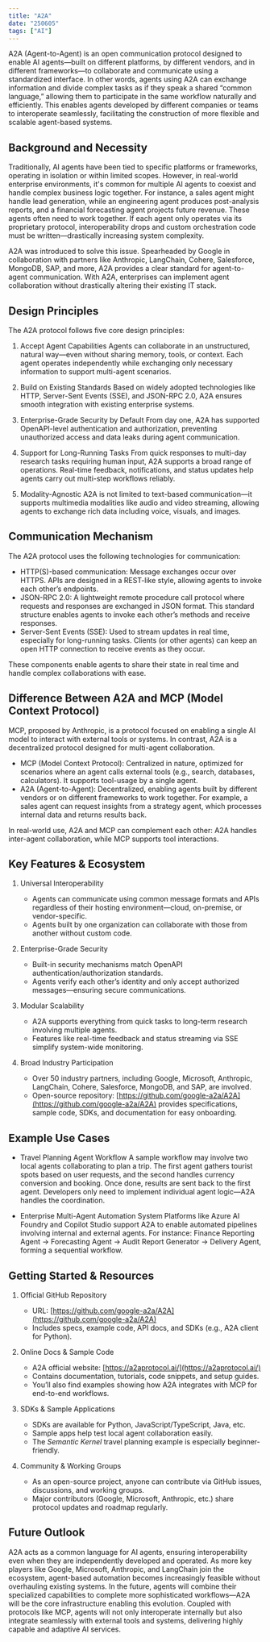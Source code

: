 ```yaml
---
title: "A2A"
date: "250605"
tags: ["AI"]
---
```


A2A (Agent-to-Agent) is an open communication protocol designed to enable AI agents—built on different platforms, by different vendors, and in different frameworks—to collaborate and communicate using a standardized interface.
In other words, agents using A2A can exchange information and divide complex tasks as if they speak a shared “common language,” allowing them to participate in the same workflow naturally and efficiently.
This enables agents developed by different companies or teams to interoperate seamlessly, facilitating the construction of more flexible and scalable agent-based systems.

## Background and Necessity

Traditionally, AI agents have been tied to specific platforms or frameworks, operating in isolation or within limited scopes.
However, in real-world enterprise environments, it's common for multiple AI agents to coexist and handle complex business logic together.
For instance, a sales agent might handle lead generation, while an engineering agent produces post-analysis reports, and a financial forecasting agent projects future revenue. These agents often need to work together.
If each agent only operates via its proprietary protocol, interoperability drops and custom orchestration code must be written—drastically increasing system complexity.

A2A was introduced to solve this issue. Spearheaded by Google in collaboration with partners like Anthropic, LangChain, Cohere, Salesforce, MongoDB, SAP, and more, A2A provides a clear standard for agent-to-agent communication.
With A2A, enterprises can implement agent collaboration without drastically altering their existing IT stack.

## Design Principles

The A2A protocol follows five core design principles:

1. Accept Agent Capabilities
   Agents can collaborate in an unstructured, natural way—even without sharing memory, tools, or context. Each agent operates independently while exchanging only necessary information to support multi-agent scenarios.

2. Build on Existing Standards
   Based on widely adopted technologies like HTTP, Server-Sent Events (SSE), and JSON-RPC 2.0, A2A ensures smooth integration with existing enterprise systems.

3. Enterprise-Grade Security by Default
   From day one, A2A has supported OpenAPI-level authentication and authorization, preventing unauthorized access and data leaks during agent communication.

4. Support for Long-Running Tasks
   From quick responses to multi-day research tasks requiring human input, A2A supports a broad range of operations. Real-time feedback, notifications, and status updates help agents carry out multi-step workflows reliably.

5. Modality-Agnostic
   A2A is not limited to text-based communication—it supports multimedia modalities like audio and video streaming, allowing agents to exchange rich data including voice, visuals, and images.

## Communication Mechanism

The A2A protocol uses the following technologies for communication:

- HTTP(S)-based communication: Message exchanges occur over HTTPS. APIs are designed in a REST-like style, allowing agents to invoke each other’s endpoints.
- JSON-RPC 2.0: A lightweight remote procedure call protocol where requests and responses are exchanged in JSON format. This standard structure enables agents to invoke each other’s methods and receive responses.
- Server-Sent Events (SSE): Used to stream updates in real time, especially for long-running tasks. Clients (or other agents) can keep an open HTTP connection to receive events as they occur.

These components enable agents to share their state in real time and handle complex collaborations with ease.

## Difference Between A2A and MCP (Model Context Protocol)

MCP, proposed by Anthropic, is a protocol focused on enabling a single AI model to interact with external tools or systems. In contrast, A2A is a decentralized protocol designed for multi-agent collaboration.

- MCP (Model Context Protocol): Centralized in nature, optimized for scenarios where an agent calls external tools (e.g., search, databases, calculators). It supports tool-usage by a single agent.
- A2A (Agent-to-Agent): Decentralized, enabling agents built by different vendors or on different frameworks to work together. For example, a sales agent can request insights from a strategy agent, which processes internal data and returns results back.

In real-world use, A2A and MCP can complement each other: A2A handles inter-agent collaboration, while MCP supports tool interactions.

## Key Features & Ecosystem

1. Universal Interoperability

   - Agents can communicate using common message formats and APIs regardless of their hosting environment—cloud, on-premise, or vendor-specific.
   - Agents built by one organization can collaborate with those from another without custom code.

2. Enterprise-Grade Security

   - Built-in security mechanisms match OpenAPI authentication/authorization standards.
   - Agents verify each other’s identity and only accept authorized messages—ensuring secure communications.

3. Modular Scalability

   - A2A supports everything from quick tasks to long-term research involving multiple agents.
   - Features like real-time feedback and status streaming via SSE simplify system-wide monitoring.

4. Broad Industry Participation

   - Over 50 industry partners, including Google, Microsoft, Anthropic, LangChain, Cohere, Salesforce, MongoDB, and SAP, are involved.
   - Open-source repository: [https://github.com/google-a2a/A2A](https://github.com/google-a2a/A2A) provides specifications, sample code, SDKs, and documentation for easy onboarding.

## Example Use Cases

- Travel Planning Agent Workflow
  A sample workflow may involve two local agents collaborating to plan a trip. The first agent gathers tourist spots based on user requests, and the second handles currency conversion and booking. Once done, results are sent back to the first agent.
  Developers only need to implement individual agent logic—A2A handles the coordination.

- Enterprise Multi-Agent Automation System
  Platforms like Azure AI Foundry and Copilot Studio support A2A to enable automated pipelines involving internal and external agents.
  For instance: Finance Reporting Agent → Forecasting Agent → Audit Report Generator → Delivery Agent, forming a sequential workflow.

## Getting Started & Resources

1. Official GitHub Repository

   - URL: [https://github.com/google-a2a/A2A](https://github.com/google-a2a/A2A)
   - Includes specs, example code, API docs, and SDKs (e.g., A2A client for Python).

2. Online Docs & Sample Code

   - A2A official website: [https://a2aprotocol.ai/](https://a2aprotocol.ai/)
   - Contains documentation, tutorials, code snippets, and setup guides.
   - You’ll also find examples showing how A2A integrates with MCP for end-to-end workflows.

3. SDKs & Sample Applications

   - SDKs are available for Python, JavaScript/TypeScript, Java, etc.
   - Sample apps help test local agent collaboration easily.
   - The _Semantic Kernel_ travel planning example is especially beginner-friendly.

4. Community & Working Groups

   - As an open-source project, anyone can contribute via GitHub issues, discussions, and working groups.
   - Major contributors (Google, Microsoft, Anthropic, etc.) share protocol updates and roadmap regularly.

## Future Outlook

A2A acts as a common language for AI agents, ensuring interoperability even when they are independently developed and operated.
As more key players like Google, Microsoft, Anthropic, and LangChain join the ecosystem, agent-based automation becomes increasingly feasible without overhauling existing systems.
In the future, agents will combine their specialized capabilities to complete more sophisticated workflows—A2A will be the core infrastructure enabling this evolution.
Coupled with protocols like MCP, agents will not only interoperate internally but also integrate seamlessly with external tools and systems, delivering highly capable and adaptive AI services.
